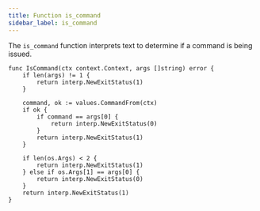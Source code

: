 ```yaml
---
title: Function is_command
sidebar_label: is_command
---
```


The `is_command` function interprets text to determine if a command is being issued.

```
func IsCommand(ctx context.Context, args []string) error {
	if len(args) != 1 {
		return interp.NewExitStatus(1)
	}

	command, ok := values.CommandFrom(ctx)
	if ok {
		if command == args[0] {
			return interp.NewExitStatus(0)
		}
		return interp.NewExitStatus(1)
	}

	if len(os.Args) < 2 {
		return interp.NewExitStatus(1)
	} else if os.Args[1] == args[0] {
		return interp.NewExitStatus(0)
	}
	return interp.NewExitStatus(1)
}
```
